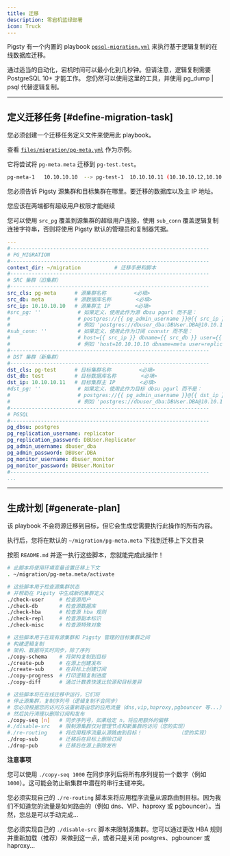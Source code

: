 ```yaml
---
title: 迁移
description: 零宕机蓝绿部署
icon: Truck
---
```


Pigsty 有一个内置的 playbook [`pgsql-migration.yml`](https://github.com/pgsty/pigsty/blob/main/pgsql-migration.yml) 来执行基于逻辑复制的在线数据库迁移。

通过适当的自动化，宕机时间可以最小化到几秒钟。但请注意，逻辑复制需要 PostgreSQL 10+ 才能工作。
您仍然可以使用这里的工具，并使用 pg_dump | psql 代替逻辑复制。



------

## 定义迁移任务 [#define-migration-task]

您必须创建一个迁移任务定义文件来使用此 playbook。

查看 [`files/migration/pg-meta.yml`](https://github.com/pgsty/pigsty/blob/main/files/migration/pg-meta.yml) 作为示例。

它将尝试将 `pg-meta.meta` 迁移到 `pg-test.test`。

```bash
pg-meta-1	10.10.10.10  --> pg-test-1	10.10.10.11 (10.10.10.12,10.10.10.13)
```

您必须告诉 Pigsty 源集群和目标集群在哪里。要迁移的数据库以及主 IP 地址。

您应该在两端都有超级用户权限才能继续

您可以使用 `src_pg` 覆盖到源集群的超级用户连接，使用 `sub_conn` 覆盖逻辑复制连接字符串，否则将使用 Pigsty 默认的管理员和复制器凭据。

```yaml
---
#-----------------------------------------------------------------
# PG_MIGRATION
#-----------------------------------------------------------------
context_dir: ~/migration           # 迁移手册和脚本
#-----------------------------------------------------------------
# SRC 集群（旧集群）
#-----------------------------------------------------------------
src_cls: pg-meta      # 源集群名称         <必填>
src_db: meta          # 源数据库名称        <必填>
src_ip: 10.10.10.10   # 源集群主 IP        <必填>
#src_pg: ''            # 如果定义，使用此作为源 dbsu pgurl 而不是：
#                      # postgres://{{ pg_admin_username }}@{{ src_ip }}/{{ src_db }}
#                      # 例如 'postgres://dbuser_dba:DBUser.DBA@10.10.10.10:5432/meta'
#sub_conn: ''          # 如果定义，使用此作为订阅 connstr 而不是：
#                      # host={{ src_ip }} dbname={{ src_db }} user={{ pg_replication_username }}'
#                      # 例如 'host=10.10.10.10 dbname=meta user=replicator password=DBUser.Replicator'
#-----------------------------------------------------------------
# DST 集群（新集群）
#-----------------------------------------------------------------
dst_cls: pg-test      # 目标集群名称         <必填>
dst_db: test          # 目标数据库名称        <必填>
dst_ip: 10.10.10.11   # 目标集群主 IP        <必填>
#dst_pg: ''            # 如果定义，使用此作为目标 dbsu pgurl 而不是：
#                      # postgres://{{ pg_admin_username }}@{{ dst_ip }}/{{ dst_db }}
#                      # 例如 'postgres://dbuser_dba:DBUser.DBA@10.10.10.11:5432/test'
#-----------------------------------------------------------------
# PGSQL
#-----------------------------------------------------------------
pg_dbsu: postgres
pg_replication_username: replicator
pg_replication_password: DBUser.Replicator
pg_admin_username: dbuser_dba
pg_admin_password: DBUser.DBA
pg_monitor_username: dbuser_monitor
pg_monitor_password: DBUser.Monitor
#-----------------------------------------------------------------
...
```



--------

## 生成计划 [#generate-plan]

该 playbook 不会将源迁移到目标，但它会生成您需要执行此操作的所有内容。

执行后，您将在默认的 `~/migration/pg-meta.meta` 下找到迁移上下文目录

按照 `README.md` 并逐一执行这些脚本，您就能完成此操作！

```bash
# 此脚本将使用环境变量设置迁移上下文
. ~/migration/pg-meta.meta/activate

# 这些脚本用于检查源集群状态
# 并帮助在 Pigsty 中生成新的集群定义
./check-user     # 检查源用户
./check-db       # 检查源数据库
./check-hba      # 检查源 hba 规则
./check-repl     # 检查源副本标识
./check-misc     # 检查源特殊对象

# 这些脚本用于在现有源集群和 Pigsty 管理的目标集群之间
# 构建逻辑复制
# 架构、数据将实时同步，除了序列
./copy-schema    # 将架构复制到目标
./create-pub     # 在源上创建发布
./create-sub     # 在目标上创建订阅
./copy-progress  # 打印逻辑复制进度
./copy-diff      # 通过计数表快速比较源和目标差异

# 这些脚本将在在线迁移中运行，它们将
# 停止源集群，复制序列号（逻辑复制不会同步）
# 您必须根据您的访问方法重新路由您的应用流量（dns,vip,haproxy,pgbouncer 等...）
# 然后执行清理以删除订阅和发布
./copy-seq [n]   # 同步序列号，如果给定 n，将应用额外的偏移
#./disable-src   # 限制源集群仅对管理节点和新集群的访问（您的实现）
#./re-routing    # 将应用程序流量从源路由到目标！            （您的实现）
./drop-sub       # 迁移后在目标上删除订阅
./drop-pub       # 迁移后在源上删除发布
```

**注意事项**

您可以使用 `./copy-seq 1000` 在同步序列后将所有序列提前一个数字（例如 `1000`）。这可能会防止新集群中潜在的串行主键冲突。

您必须实现自己的 `./re-routing` 脚本来将应用程序流量从源路由到目标。因为我们不知道您的流量是如何路由的（例如 dns、VIP、haproxy 或 pgbouncer）。当然，您总是可以手动完成...

您必须实现自己的 `./disable-src` 脚本来限制源集群。您可以通过更改 HBA 规则并重新加载（推荐）来做到这一点，或者只是关闭 postgres、pgbouncer 或 haproxy...
